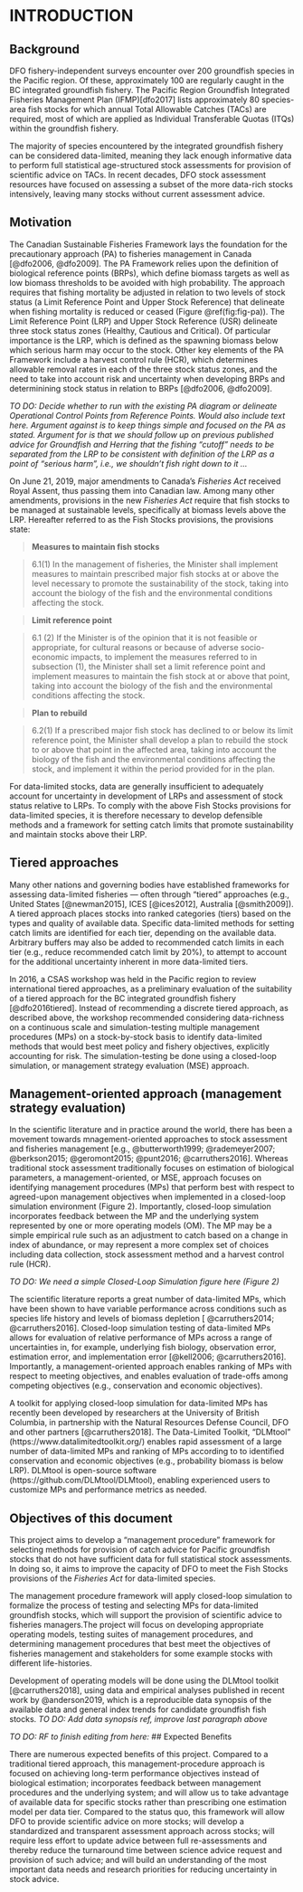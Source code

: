 # INTRODUCTION

## Background
DFO fishery-independent surveys encounter over 200 groundfish species in the Pacific region. Of these, approximately 100 are regularly caught in the BC integrated groundfish fishery. The Pacific Region Groundfish Integrated Fisheries Management Plan (IFMP)[dfo2017] lists approximately 80 species-area fish stocks for which annual Total Allowable Catches (TACs) are required, most of which are applied as Individual Transferable Quotas (ITQs) within the groundfish fishery. 

The majority of species encountered by the integrated groundfish fishery can be considered data-limited, meaning they lack enough informative data to perform full statistical age-structured stock assessments for provision of scientific advice on TACs. In recent decades, DFO stock assessment resources have focused on assessing a subset of the more data-rich stocks intensively, leaving many stocks without current assessment advice.

## Motivation
The Canadian Sustainable Fisheries Framework lays the foundation for the precautionary approach (PA) to fisheries management in Canada [@dfo2006, @dfo2009]. The PA Framework relies upon the definition
of biological reference points (BRPs), which define biomass targets as well as low biomass thresholds to be avoided with high probability. The approach requires that fishing mortality be adjusted in relation to two levels of stock status (a Limit Reference Point and Upper Stock Reference) that delineate when fishing mortality is reduced or ceased (Figure \@ref(fig:fig-pa)). The Limit Reference Point (LRP) and Upper Stock Reference (USR) delineate three stock status zones (Healthy, Cautious and Critical). Of particular importance is the LRP, which is defined as the spawning biomass below which serious harm may occur to the stock. Other key elements of the PA Framework include a harvest control rule (HCR), which determines allowable removal rates in each of the three stock status zones, and the need to take into account risk and uncertainty when developing BRPs and determinining stock status in relation to BRPs [@dfo2006, @dfo2009].


*TO DO: Decide whether to run with the existing PA diagram or delineate Operational Control Points from Reference Points. Would also include text here. Argument against is to keep things simple and focused on the PA as stated. Argument for is that we should follow up on previous published advice for Groundfish and Herring that the fishing "cutoff" needs to be separated from the LRP to be consistent with definition of the LRP as a point of "serious harm", i.e., we shouldn't fish right down to it ... *


On June 21, 2019, major amendments to Canada's *Fisheries Act* received Royal Assent, thus passing them into Canadian law. Among many other amendments, provisions in the new *Fisheries Act* require that fish stocks to be managed at sustainable levels, specifically at biomass levels above the LRP. Hereafter referred to as the Fish Stocks provisions, the provisions state:


> **Measures to maintain fish stocks**

> 6.1(1) In the management of fisheries, the Minister shall implement measures to maintain prescribed major fish stocks at or above the level necessary to promote the sustainability of the stock, taking into account the biology of the fish and the environmental conditions affecting the stock.

> **Limit reference point**

> 6.1 (2) If the Minister is of the opinion that it is not feasible or appropriate, for cultural reasons or because of adverse socio-economic impacts, to implement the measures referred to in subsection (1), the Minister shall set a limit reference point and implement measures to maintain the fish stock at or above that point, taking into account the biology of the fish and the environmental conditions affecting the stock.

> **Plan to rebuild**

> 6.2(1) If a prescribed major fish stock has declined to or below its limit reference point, the Minister shall develop a plan to rebuild the stock to or above that point in the affected area, taking into account the biology of the fish and the environmental conditions affecting the stock, and implement it within the period provided for in the plan.


For data-limited stocks, data are generally insufficient to adequately account for uncertainty in development of LRPs and assessment of stock status relative to LRPs. To comply with the above Fish Stocks provisions for data-limited species, it is therefore necessary to develop defensible methods and a framework for setting catch limits that promote sustainability and maintain stocks above their LRP.


## Tiered approaches
Many other nations and governing bodies have established frameworks for assessing data-limited fisheries --- often through "tiered" approaches (e.g., United States [@newman2015], ICES [@ices2012], Australia [@smith2009]). A tiered approach places stocks into ranked categories (tiers) based on the
types and quality of available data. Specific data-limited methods for setting catch limits are identified for each tier, depending on the available data. Arbitrary buffers may also be added to recommended catch limits in each tier (e.g., reduce recommended catch limit by 20%), to attempt to account for the additional uncertainty inherent in more data-limited tiers. 

In 2016, a CSAS workshop was held in the Pacific region to review international tiered approaches, as a preliminary evaluation of the suitability of a tiered approach for the BC integrated groundfish fishery [@dfo2016tiered]. Instead of recommending a discrete tiered approach, as described above, the workshop recommended considering data-richness on a continuous scale and simulation-testing multiple management procedures (MPs) on a stock-by-stock basis to identify data-limited methods that would best meet policy and fishery objectives, explicitly accounting for risk. The simulation-testing be done using a closed-loop simulation, or management strategy evaluation (MSE) approach.

## Management-oriented approach (management strategy evaluation)
In the scientific literature and in practice around the world, there has been a movement towards mnagement-oriented approaches to stock assessment and fisheries management [e.g., @butterworth1999; @rademeyer2007; @berkson2015; @geromont2015; @punt2016; @carruthers2016]. Whereas traditional stock assessment traditionally focuses on estimation of biological parameters, a management-oriented, or MSE, approach  focuses on identifying management procedures (MPs) that perform best with respect to agreed-upon management objectives when implemented in a closed-loop simulation environment (Figure 2). Importantly, closed-loop simulation incorporates feedback between the MP and the underlying system represented by one or more operating models (OM). The MP may be a simple empirical rule such as an adjustment to catch based on a change in index of abundance, or may represent a more complex set of choices including data collection, stock assessment method and a harvest control rule (HCR). 

*TO DO: We need a simple Closed-Loop Simulation figure here (Figure 2)*

The scientific literature reports a great number of data-limited MPs, which have been shown to have variable performance across conditions such as species life history and levels of biomass depletion [ @carruthers2014; @carruthers2016]. Closed-loop simulation testing of data-limited MPs allows for evaluation of relative performance of MPs across a range of uncertainties in, for example, underlying fish biology, observation error, estimation error, and implementation error [@kell2006; @carruthers2016]. Importantly, a management-oriented approach enables ranking of MPs with respect to meeting objectives, and enables evaluation of trade-offs among competing objectives (e.g., conservation and economic objectives).

A toolkit for applying closed-loop simulation for data-limited MPs has recently been developed by researchers at the University of British Columbia, in partnership with the Natural Resources Defense Council, DFO and other partners [@carruthers2018]. The Data-Limited Toolkit, "DLMtool" (https://www.datalimitedtoolkit.org/) enables rapid assessment of a large number of data-limited MPs and ranking of MPs according to to identified conservation and economic objectives (e.g., probability biomass is below LRP). DLMtool is open-source software (https://github.com/DLMtool/DLMtool), enabling experienced users to customize MPs and performance metrics as needed.

## Objectives of this document
This project aims to develop a "management procedure" framework for selecting methods for provision of catch advice for Pacific groundfish stocks that do not have sufficient data for full statistical stock assessments. In doing so, it aims to improve the capacity of DFO to meet the Fish Stocks provisions of the *Fisheries Act* for data-limited species.

The management procedure framework will apply closed-loop simulation to formalize the process of testing and selecting MPs for data-limited groundfish stocks, which will support the provision of
scientific advice to fisheries managers.The project will focus on developing appropriate operating models, testing suites of management procedures, and determining management procedures that best meet the objectives of fisheries management and stakeholders for some example stocks with different life-histories. 

Development of operating models will be done using the DLMtool toolkit [@carruthers2018], using data and empirical analyses published in recent work by @anderson2019, which is a reproducible data synopsis of the available data and general index trends for candidate groundfish fish stocks.
*TO DO: Add data synopsis ref, improve last paragraph above*

*TO DO: RF to finish editing from here:*
## Expected Benefits








There are numerous expected benefits of this project. Compared to a traditional
tiered approach, this management-procedure approach is focused on achieving
long-term performance objectives instead of biological estimation; incorporates
feedback between management procedures and the underlying system; and will
allow us to take advantage of available data for specific stocks rather than
prescribing one estimation model per data tier. Compared to the status quo,
this framework will allow DFO to provide scientific advice on more stocks; will
develop a standardized and transparent assessment approach across stocks; will
require less effort to update advice between full re-assessments and thereby
reduce the turnaround time between science advice request and provision of such
advice; and will build an understanding of the most important data needs and
research priorities for reducing uncertainty in stock advice.

